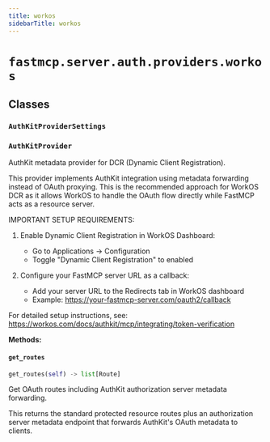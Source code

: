 ```yaml
---
title: workos
sidebarTitle: workos
---
```


# `fastmcp.server.auth.providers.workos`

## Classes

### `AuthKitProviderSettings` <sup><a href="https://github.com/bhardwajRahul/fastmcp/blob/main/src/fastmcp/server/auth/providers/workos.py#L18" target="_blank"><Icon icon="github" style="width: 14px; height: 14px;" /></a></sup>

### `AuthKitProvider` <sup><a href="https://github.com/bhardwajRahul/fastmcp/blob/main/src/fastmcp/server/auth/providers/workos.py#L31" target="_blank"><Icon icon="github" style="width: 14px; height: 14px;" /></a></sup>


AuthKit metadata provider for DCR (Dynamic Client Registration).

This provider implements AuthKit integration using metadata forwarding
instead of OAuth proxying. This is the recommended approach for WorkOS DCR
as it allows WorkOS to handle the OAuth flow directly while FastMCP acts
as a resource server.

IMPORTANT SETUP REQUIREMENTS:

1. Enable Dynamic Client Registration in WorkOS Dashboard:
   - Go to Applications → Configuration
   - Toggle "Dynamic Client Registration" to enabled

2. Configure your FastMCP server URL as a callback:
   - Add your server URL to the Redirects tab in WorkOS dashboard
   - Example: https://your-fastmcp-server.com/oauth2/callback

For detailed setup instructions, see:
https://workos.com/docs/authkit/mcp/integrating/token-verification


**Methods:**

#### `get_routes` <sup><a href="https://github.com/bhardwajRahul/fastmcp/blob/main/src/fastmcp/server/auth/providers/workos.py#L114" target="_blank"><Icon icon="github" style="width: 14px; height: 14px;" /></a></sup>

```python
get_routes(self) -> list[Route]
```

Get OAuth routes including AuthKit authorization server metadata forwarding.

This returns the standard protected resource routes plus an authorization server
metadata endpoint that forwards AuthKit's OAuth metadata to clients.

